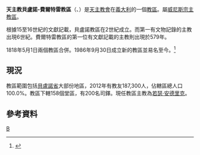 {{Infobox diocese
|name =貝盧諾-費爾特雷
|jurisdiction = 教區
|latin = Dioecesis Bellunensis-Feltrensis
|local = 
|border = catholic
|image = Roman Catholic Diocese of Belluno-Feltre in Italy.svg
|image_size = 
|image_alt = 
|caption = 教區範圍
|location = [[義大利|義大利]]
|rite = [[羅馬禮|羅馬禮]]
|territory = [[貝盧諾省|貝盧諾省]]大部
|population =187,300
|patron =[[聖瑪爾定|聖瑪爾定]]、[[聖維克多聖科羅娜|聖維克多聖科羅娜]]
|province = 威尼斯
|established = 1986年
|cathedral = [[聖瑪爾定主教座堂_(貝盧諾)|聖瑪爾定主教座堂]]
|co-cathedral = [[聖伯多祿副主教座堂_(費爾特雷)|聖伯多祿副主教座堂]]
|leadership = 主教 
|website =[http://www.diocesi.it/ 官方網頁]
|pope =  
|patriarch= 
|metropolitan =
|ordinary =若瑟·安德里克
|coadjutor archbishop = 
|coadjutor bishop = 
|auxiliary = 
|emeritus = }}

'''天主教貝盧諾-費爾特雷教區'''（{{lang-la|Dioecesis Bellunensis-Feltrensis}}、{{lang-it|Diocesi di Belluno-Feltre}}）是[[天主教會|天主教會]]在[[義大利|義大利]]的一個[[教區|教區]]。屬[[天主教威尼斯宗主教區|威尼斯宗主教區]]。

根據15至16世紀的文獻記載，貝盧諾教區在2世紀成立。而第一有文物記錄的主教出現6世紀。費爾特雷教區的第一位有文獻記載的主教則出現於579年。

1818年5月1日兩個教區合併。1986年9月30日成立新的教區並易名至今。<ref>{{cite journal
|journal=[[宗座公報|宗座公報]]
|publisher=梵蒂岡出版社
|date=1987年
|volume=79
|title=''Instantibus votis''
|page=729-732
|url=http://www.vatican.va/archive/aas/documents/AAS%2079%20%5B1987%5D%20-%20ocr.pdf
|access-date=2014-08-08
|archive-date=2019-06-03
|archive-url=https://web.archive.org/web/20190603085403/http://www.vatican.va/archive/aas/documents/AAS%2079%20%5B1987%5D%20-%20ocr.pdf
|dead-url=no
}}</ref>
==現況==
教區範圍包括[[貝盧諾省|貝盧諾省]]大部份地區，2012年有教友187,300人，佔轄區總人口100.0%。教區下轄158個堂區，有200名司鐸。現任教區主教為[[若瑟·安德里克|若瑟·安德里克]]。
==參考資料==
{{reflist}}
[[Category:義大利天主教教區|B]]
{{意大利天主教教區}}